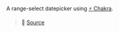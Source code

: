 
<Meta
  title="Datepicker/Range Select"
  component={RangeSelect}
/>

A range-select datepicker using [⚡ Chakra](https://chakra-ui.com/).

> 🔎 [Source](https://github.com/dannytatom/use-lilius/blob/main/examples/datepicker/range-select.tsx)

<ChakraProvider theme={theme}>
  <RangeSelect />
</ChakraProvider>
